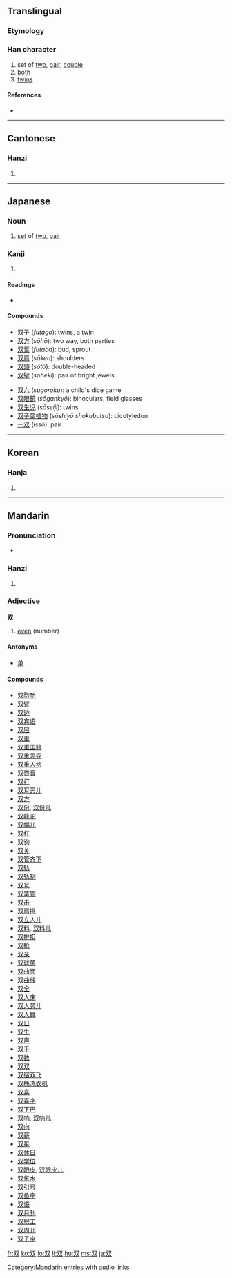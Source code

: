 {{also|雙}}
==Translingual==

===Etymology===
{{Han simp|雙}}

===Han character===
{{Han char|rn=29|rad=又|as=02|sn=4|four=|canj=水水 (EE), X水水 (XEE)}}

# set of [[two]], [[pair]], [[couple]]
# [[both]]
# [[twins]]

====References====
* {{Han ref|kx=0165.170|dkj=03125|dj=0375.020|hdz=10393.090|uh=53CC|ud=21452}}

----

==Cantonese==

===Hanzi===
{{yue-hanzi|jyut=|y=seung1}}

# {{defn|Cantonese}}

----

==Japanese==

===Noun===
{{ja-noun|k|hira=ふた|rom=futa}}

# [[set]] of [[two]], [[pair]]

===Kanji===
{{ja-kanji|grade=c|rs=又02}}

# {{defn|Japanese}}

====Readings====
* {{ja-readings|on=[[そう]] (''sō'')|kun=[[ふた]] (''futa''), [[ふたつ]] (''futatsu''), [[たぐい]] (''tagui''), [[ならぶ]] (''narabu'')|nanori=[[なみ]] (''nami''), [[ふ]] (''fu''), [[もろ]] (''moro'')}}

====Compounds====
{{top2}}
* [[双子]] (''futago''): twins, a twin
* [[双方]] (''sōhō''): two way, both parties
* [[双葉]] (''futaba''): bud, sprout
* [[双肩]] (''sōken''): shoulders
* [[双頭]] (''sōtō''): double-headed
* [[双璧]] (''sōheki''): pair of bright jewels
{{mid2}}
* [[双六]] (''sugoroku''): a child's dice game
* [[双眼鏡]] (''sōgankyō''): binoculars, field glasses
* [[双生児]] (''sōseiji''): twins
* [[双子葉植物]] (''sōshiyō shokubutsu''): dicotyledon
* [[一双]] (''issō''): pair
{{bottom}}

----

==Korean==

===Hanja===
{{ko-hanja|hangeul=쌍|rv=ssang|mr=ssang}}

# {{defn|Korean}}

----

==Mandarin==

===Pronunciation===
* {{audio|zh-shuāng.ogg|audio}}

===Hanzi===
{{cmn-hanzi|tra=雙|pin=[[shuāng]] ([[shuang1]])|wg=shuang<sup>1</sup>}}

# {{defn|Mandarin}}

===Adjective===
'''双'''

# [[even]] (number)

====Antonyms====
* [[单]]

====Compounds====
* [[双胞胎]]
* [[双臂]]
* [[双边]]
* [[双宾语]]
* [[双层]]
* [[双重]]
* [[双重国籍]]
* [[双重领导]]
* [[双重人格]]
* [[双唇音]]
* [[双打]]
* [[双耳旁儿]]
* [[双方]]
* [[双份]], [[双份儿]]
* [[双峰驼]]
* [[双幅儿]]
* [[双杠]]
* [[双钩]]
* [[双关]]
* [[双管齐下]]
* [[双轨]]
* [[双轨制]]
* [[双号]]
* [[双簧管]]
* [[双击]]
* [[双肩挑]]
* [[双立人儿]]
* [[双料]], [[双料儿]]
* [[双排扣]]
* [[双抢]]
* [[双亲]]
* [[双球菌]]
* [[双曲面]]
* [[双曲线]]
* [[双全]]
* [[双人床]]
* [[双人旁儿]]
* [[双人舞]]
* [[双日]]
* [[双生]]
* [[双声]]
* [[双手]]
* [[双数]]
* [[双双]]
* [[双宿双飞]]
* [[双桶洗衣机]]
* [[双喜]]
* [[双喜字]]
* [[双下巴]]
* [[双响]], [[双响儿]]
* [[双向]]
* [[双薪]]
* [[双星]]
* [[双休日]]
* [[双学位]]
* [[双眼皮]], [[双眼皮儿]]
* [[双氧水]]
* [[双引号]]
* [[双鱼座]]
* [[双语]]
* [[双月刊]]
* [[双职工]]
* [[双周刊]]
* [[双子座]]

[[Category:Mandarin entries with audio links]]

[[fr:双]]
[[ko:双]]
[[lo:双]]
[[li:双]]
[[hu:双]]
[[ms:双]]
[[ja:双]]